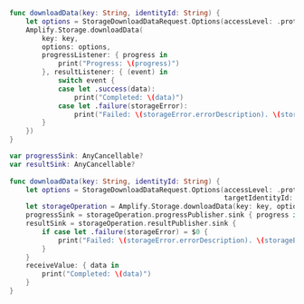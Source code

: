 <BlockSwitcher>

<CodeBlock name="Listener (iOS 11+)">

```swift
func downloadData(key: String, identityId: String) {
    let options = StorageDownloadDataRequest.Options(accessLevel: .protected, targetIdentityId: identityId)
    Amplify.Storage.downloadData(
        key: key,
        options: options,
        progressListener: { progress in
            print("Progress: \(progress)")
        }, resultListener: { (event) in
            switch event {
            case let .success(data):
                print("Completed: \(data)")
            case let .failure(storageError):
                print("Failed: \(storageError.errorDescription). \(storageError.recoverySuggestion)")
        }
    })
}
```

</CodeBlock>

<CodeBlock name="Combine (iOS 13+)">

```swift
var progressSink: AnyCancellable?
var resultSink: AnyCancellable?
    
func downloadData(key: String, identityId: String) {
    let options = StorageDownloadDataRequest.Options(accessLevel: .protected,
                                                     targetIdentityId: identityId)
    let storageOperation = Amplify.Storage.downloadData(key: key, options: options)
    progressSink = storageOperation.progressPublisher.sink { progress in print("Progress: \(progress)") }
    resultSink = storageOperation.resultPublisher.sink {
        if case let .failure(storageError) = $0 {
            print("Failed: \(storageError.errorDescription). \(storageError.recoverySuggestion)")
        }
    }
    receiveValue: { data in
        print("Completed: \(data)")
    }
}
```

</CodeBlock>

</BlockSwitcher>